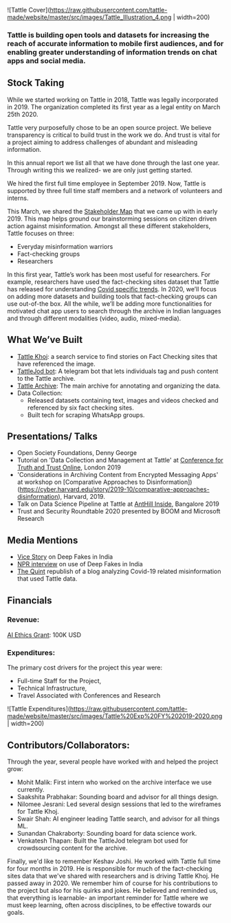 ![Tattle Cover](https://raw.githubusercontent.com/tattle-made/website/master/src/images/Tattle_Illustration_4.png | width=200)

### Tattle is building open tools and datasets for increasing the reach of accurate information to mobile first audiences, and for enabling greater understanding of information trends on chat apps and social media. 


## Stock Taking

While we started working on Tattle in 2018, Tattle was legally incorporated in 2019. The organization completed its first year as a legal entity on March 25th 2020. 

Tattle very purposefully chose to be an open source project. We believe transparency is critical to build trust in the work we do. And trust is vital for a project aiming to address challenges of abundant and misleading information. 

In this annual report we list all that we have done through the last one year. Through writing this we realized- we are only just getting started. 


We hired the first full time employee in September 2019. Now, Tattle is supported by three full time staff members and a network of volunteers and interns. 

This March, we shared the [Stakeholder Map](https://tattle-media.s3.amazonaws.com/stakeholder_map.png) that we came up with in early 2019. This map helps ground our brainstorming sessions on citizen driven action against misinformation. Amongst all these different stakeholders, Tattle focuses on three:
  * Everyday misinformation warriors
  * Fact-checking groups
  * Researchers

In this first year, Tattle’s work has been most useful for researchers. For example, researchers have used the fact-checking sites dataset that Tattle has released for understanding [Covid specific trends](http://joyojeet.people.si.umich.edu/an-archive-of-covid-19-related-fake-news-in-india/). In 2020, we’ll focus on adding more datasets and building tools that fact-checking groups can use out-of-the box. All the while, we’ll be adding more functionalities for motivated chat app users to search through the archive in Indian languages and through different modalities (video, audio, mixed-media). 



## What We’ve Built
* [Tattle Khoj](https://services.tattle.co.in/khoj/): a search service to find stories on Fact Checking sites that have referenced the image.
* [TattleJod bot](https://t.me/TattleJodBot): A telegram bot that lets individuals tag and push content to the Tattle archive.
* [Tattle Archive](http://shell.tattle.co.in/): The main archive for annotating and organizing the data. 
* Data Collection:
  * Released datasets containing text, images and videos checked and referenced by six fact checking sites.
  * Built tech for scraping WhatsApp groups. 



## Presentations/ Talks
* Open Society Foundations, Denny George
* Tutorial on 'Data Collection and Management at Tattle' at [Conference for Truth and Trust Online](https://truthandtrustonline.com/proceedings/), London 2019
* 'Considerations in Archiving Content from Encrypted Messaging Apps' at workshop on [Comparative Approaches to Disinformation])(https://cyber.harvard.edu/story/2019-10/comparative-approaches-disinformation), Harvard, 2019. 
* Talk on Data Science Pipeline at Tattle at [AntHill Inside](https://hasgeek.com/anthillinside/2019/proposals/open-source-tools-and-archive-for-tackling-misinfo-5aPqKSt1xKbijfDRA7Yexx), Bangalore 2019
* Trust and Security Roundtable 2020 presented by BOOM and Microsoft Research



## Media Mentions
* [Vice Story](https://www.vice.com/en_in/article/jgedjb/the-first-use-of-deepfakes-in-indian-election-by-bjp) on Deep Fakes in India
* [NPR interview](https://www.npr.org/2020/02/22/808536082/troll-watch-deep-fakes-in-indian-elections) on use of Deep Fakes in India
* [The Quint](https://www.thequint.com/news/webqoof/increase-in-communal-tone-in-covid-19-fake-news-in-india-study) republish of a blog analyzing Covid-19 related misinformation that used Tattle data.


## Financials

  ### Revenue: 	
  [AI Ethics Grant](https://aiethicsinitiative.org/news/2019/3/12/announcing-the-winners-of-the-ai-and-the-news-open-challenge): 100K USD

  ### Expenditures:       
  The primary cost drivers for the project this year were:
  * Full-time Staff for the Project, 
  * Technical Infrastructure, 
  * Travel Associated with Conferences and Research

![Tattle Expenditures](https://raw.githubusercontent.com/tattle-made/website/master/src/images/Tattle%20Exp%20FY%202019-2020.png | width=200)

## Contributors/Collaborators:
Through the year, several people have worked with and helped the project grow:
* Mohit Malik: First intern who worked on the archive interface we use currently.
* Saakshita Prabhakar: Sounding board and advisor for all things design.
* Nilomee Jesrani: Led several design sessions that led to the wireframes for Tattle Khoj.
* Swair Shah: AI engineer leading Tattle search, and advisor for all things ML.
* Sunandan Chakraborty: Sounding board for data science work. 
* Venkatesh Thapan: Built the TattleJod telegram bot used for crowdsourcing content for the archive. 

Finally, we'd like to remember Keshav Joshi. He worked with Tattle full time for four months in 2019. He is responsible for much of the fact-checking sites data that we've shared with researchers and is driving Tattle Khoj. He passed away in 2020. We remember him of course for his contributions to the project but also for his quirks and jokes. He believed and reminded us, that everything is learnable- an important reminder for Tattle where we must keep learning, often across disciplines, to be effective towards our goals. 
